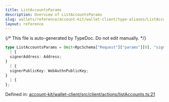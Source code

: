 ```yaml
---
title: ListAccountsParams
description: Overview of ListAccountsParams
slug: wallets/reference/account-kit/wallet-client/type-aliases/ListAccountsParams
layout: reference
---
```


{/* This file is auto-generated by TypeDoc. Do not edit manually. */}

```ts
type ListAccountsParams = Omit<RpcSchema["Request"]["params"][0], "signerAddress" | "signerPublicKey"> &
  | {
  signerAddress: Address;
}
  | {
  signerPublicKey: WebAuthnPublicKey;
}
  | {
};
```

Defined in: [account-kit/wallet-client/src/client/actions/listAccounts.ts:21](https://github.com/alchemyplatform/aa-sdk/blob/17aad1f572375d42a06c7e3238078a88a435d459/account-kit/wallet-client/src/client/actions/listAccounts.ts#L21)

